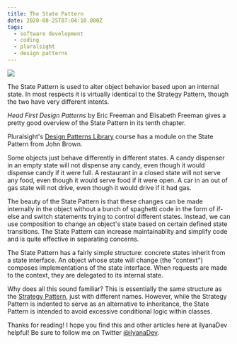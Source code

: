 ```yaml
---
title: The State Pattern
date: 2020-08-25T07:04:10.000Z
tags:
  - software development
  - coding
  - pluralsight
  - design patterns
---
```


![](state-pattern.png)

The State Pattern is used to alter object behavior based upon an internal state. In most respects it is virtually identical to the Strategy Pattern, though the two have very different intents.

*Head First Design Patterns* by Eric Freeman and Elisabeth Freeman gives a pretty good overview of the State Pattern in its tenth chapter.

Pluralsight's [Design Patterns Library](https://app.pluralsight.com/library/courses/patterns-library/table-of-contents) course has a module on the State Pattern from John Brown.

Some objects just behave differently in different states. A candy dispenser in an empty state will not dispense any candy, even though it would dispense candy if it were full. A restaurant in a closed state will not serve any food, even though it would serve food if it were open. A car in an out of gas state will not drive, even though it would drive if it had gas.

The beauty of the State Pattern is that these changes can be made internally in the object without a bunch of spaghetti code in the form of if-else and switch statements trying to control different states. Instead, we can use composition to change an object's state based on certain defined state transitions. The State Pattern can increase maintainablity and simplify code and is quite effective in separating concerns.

The State Pattern has a fairly simple structure: concrete states inherit from a state interface. An object whose state will change (the "context") composes implementations of the state interface. When requests are made to the context, they are delegated to its internal state.

Why does all this sound familiar? This is essentially the same structure as the [Strategy Pattern](https://ilyana.dev/blog/2020-08-04-strategy-pattern/), just with different names. However, while the Strategy Pattern is indented to serve as an alternative to inheritance, the State Pattern is intended to avoid excessive conditional logic within classes.

Thanks for reading! I hope you find this and other articles here at ilyanaDev helpful! Be sure to follow me on Twitter [@ilyanaDev](https://twitter.com/ilyanaDev).
